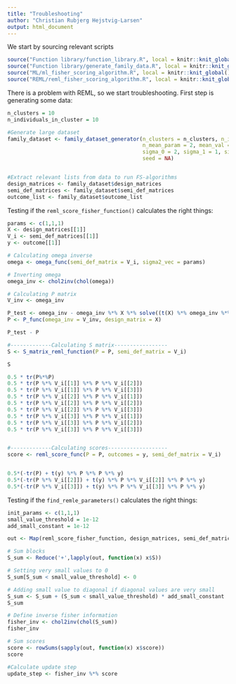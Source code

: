 ```yaml
---
title: "Troubleshooting"
author: "Christian Rubjerg Hejstvig-Larsen"
output: html_document
---
```


We start by sourcing relevant scripts

```r
source("Function library/function_library.R", local = knitr::knit_global())
source("Function library/generate_family_data.R", local = knitr::knit_global())
source("ML/ml_fisher_scoring_algorithm.R", local = knitr::knit_global())
source("REML/reml_fisher_scoring_algorithm.R", local = knitr::knit_global())
```

There is a problem with REML, so we start troubleshooting. First step is generating some data:

```r
n_clusters = 10
n_individuals_in_cluster = 10

#Generate large dataset
family_dataset <- family_dataset_generator(n_clusters = n_clusters, n_individuals_in_cluster = n_individuals_in_cluster,
                                           n_mean_param = 2, mean_val = 1, beta_1 = 5,
                                           sigma_0 = 2, sigma_1 = 1, sigma_2 = 1,
                                           seed = NA)


#Extract relevant lists from data to run FS-algorithms
design_matrices <- family_dataset$design_matrices
semi_def_matrices <- family_dataset$semi_def_matrices
outcome_list <- family_dataset$outcome_list
```

Testing if the `reml_score_fisher_function()` calculates the right things:

```r
params <- c(1,1,1)
X <- design_matrices[[1]]
V_i <- semi_def_matrices[[1]]
y <- outcome[[1]]

# Calculating omega inverse
omega <- omega_func(semi_def_matrix = V_i, sigma2_vec = params)

# Inverting omega
omega_inv <- chol2inv(chol(omega))

# Calculating P matrix
V_inv <- omega_inv

P_test <- omega_inv - omega_inv %*% X %*% solve((t(X) %*% omega_inv %*% X)) %*% t(X) %*% omega_inv
P <- P_func(omega_inv = V_inv, design_matrix = X)

P_test - P

#-------------Calculating S matrix-----------------
S <- S_matrix_reml_function(P = P, semi_def_matrix = V_i)

S

0.5 * tr(P%*%P)
0.5 * tr(P %*% V_i[[1]] %*% P %*% V_i[[2]])
0.5 * tr(P %*% V_i[[1]] %*% P %*% V_i[[3]])
0.5 * tr(P %*% V_i[[2]] %*% P %*% V_i[[1]])
0.5 * tr(P %*% V_i[[2]] %*% P %*% V_i[[2]])
0.5 * tr(P %*% V_i[[2]] %*% P %*% V_i[[3]])
0.5 * tr(P %*% V_i[[3]] %*% P %*% V_i[[1]])
0.5 * tr(P %*% V_i[[3]] %*% P %*% V_i[[2]])
0.5 * tr(P %*% V_i[[3]] %*% P %*% V_i[[3]])


#-------------Calculating scores-------------------
score <- reml_score_func(P = P, outcomes = y, semi_def_matrix = V_i)


0.5*(-tr(P) + t(y) %*% P %*% P %*% y)
0.5*(-tr(P %*% V_i[[2]]) + t(y) %*% P %*% V_i[[2]] %*% P %*% y)
0.5*(-tr(P %*% V_i[[3]]) + t(y) %*% P %*% V_i[[3]] %*% P %*% y)
```


Testing if the `find_remle_parameters()` calculates the right things:

```r
init_params <- c(1,1,1)
small_value_threshold = 1e-12
add_small_constant = 1e-12

out <- Map(reml_score_fisher_function, design_matrices, semi_def_matrices, outcome_list, MoreArgs = list(init_params))

# Sum blocks
S_sum <- Reduce('+',lapply(out, function(x) x$S))

# Setting very small values to 0
S_sum[S_sum < small_value_threshold] <- 0

# Adding small value to diagonal if diagonal values are very small
S_sum <- S_sum + (S_sum < small_value_threshold) * add_small_constant
S_sum

# Define inverse fisher information
fisher_inv <- chol2inv(chol(S_sum))
fisher_inv

# Sum scores
score <- rowSums(sapply(out, function(x) x$score))
score

#Calculate update step
update_step <- fisher_inv %*% score
```








